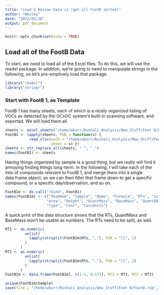 ```yaml
---
title: "Load & Review Data v2 (get all FootB sorted)"
author: "Wesley"
date: "2022/03/28"
output: pdf_document
---
```


```r
knitr::opts_chunk$set(echo = TRUE)
```

## Load all of the FootB Data

To start, we need to load all of the Excel files. To do this, we will use the
readxl package. In addition, we're going to need to manipulate strings in 
the following, so let's pre-emptively load that package.

```r
library("readxl")
library("stringr")
```

### Start with FootB 1, as Template

FootB 1 has many sheets, each of which is a nicely organized listing of VOCs
as detected by the GCxGC system's built-in scanning software, and exported. 
We will load them all. 

```r
sheets <- excel_sheets("/home/wburr/Rushali_Analysis/New_Stuff/Foot B/FootB.xlsx")  # note: spaces in names
FootB1 <- lapply(sheets, FUN = function(x) {
           read_xlsx(path = "/home/wburr/Rushali_Analysis/New_Stuff/Foot B/FootB.xlsx",
                     sheet = x) })
sheets <- str_replace_all(sheets, " ", "_")
names(FootB1) <- sheets
```

Having things organized by sample is a good thing, but we really will
find it annoying finding things long-term. In the following, I will take each
of the lists of compounds relevant to FootB 1, and merge them into a single
data.frame object, so we can then filter that frame down to get a specific
compound, or a specific day/observation, and so on.

```r
FootB1m <- do.call("rbind", FootB1)
names(FootB1m) <- c("PeakNum", "Sample", "Name", "Formula", "RTs", "1stRT","2ndRT","Similarity",
                   "Area", "Height", "QuantMass", "BaseMass", "QuantSN", "PeakSN",
                   "Type", "Conc", "ConcUnits")
```

A quick print of the data structure shows that the RTs, QuantMass and BaseMass
won't be usable as numbers. The RTs need to be split, as well.

```r
RT1 <- as.numeric(
         unlist(
           lapply(strsplit(FootB1m$RTs, ","), FUN = "[[", 1)
         )
       )
RT2 <- as.numeric(
         unlist(
           lapply(strsplit(FootB1m$RTs, ","), FUN = "[[", 2)
         )
       )
FootB1m <- data.frame(FootB1m[, c(1:4, 6:17)], RT1 = RT1, RT2 = RT2)
```

```r
unique(FootB1m$Sample)
save(file = "/home/wburr/Rushali_Analysis/New_Stuff/Foot B/FootB.rda", FootB1m)
```
